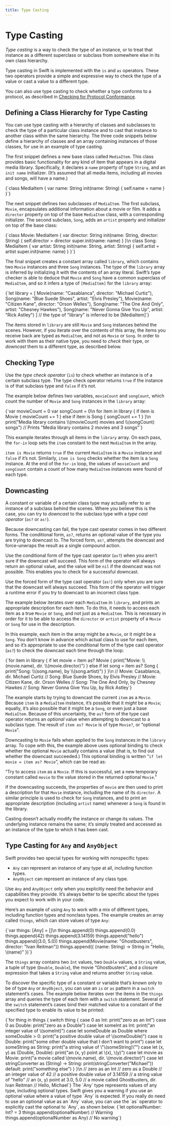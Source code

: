 ```yaml
---
title: Type Casting
---
```



# Type Casting

_Type casting_ is a way to check the type of an instance, or to treat that instance as a different superclass or subclass from somewhere else in its own class hierarchy.

Type casting in Swift is implemented with the `is` and `as` operators. These two operators provide a simple and expressive way to check the type of a value or cast a value to a different type.

You can also use type casting to check whether a type conforms to a protocol, as described in [Checking for Protocol Conformance](./protocols).

## Defining a Class Hierarchy for Type Casting

You can use type casting with a hierarchy of classes and subclasses to check the type of a particular class instance and to cast that instance to another class within the same hierarchy. The three code snippets below define a hierarchy of classes and an array containing instances of those classes, for use in an example of type casting.

The first snippet defines a new base class called `MediaItem`. This class provides basic functionality for any kind of item that appears in a digital media library. Specifically, it declares a `name` property of type `String`, and an `init name` initializer. (It’s assumed that all media items, including all movies and songs, will have a name.)

<CodeSnippet>
  {`class MediaItem {
    var name: String
    init(name: String) {
        self.name = name
    }
}`}
</CodeSnippet>

The next snippet defines two subclasses of `MediaItem`. The first subclass, `Movie`, encapsulates additional information about a movie or film. It adds a `director` property on top of the base `MediaItem` class, with a corresponding initializer. The second subclass, `Song`, adds an `artist` property and initializer on top of the base class:

<CodeSnippet>
  {`class Movie: MediaItem {
    var director: String
    init(name: String, director: String) {
        self.director = director
        super.init(name: name)
    }
}\n
class Song: MediaItem {
    var artist: String
    init(name: String, artist: String) {
        self.artist = artist
        super.init(name: name)
    }
}`}
</CodeSnippet>

The final snippet creates a constant array called `library`, which contains two `Movie` instances and three `Song` instances. The type of the `library` array is inferred by initializing it with the contents of an array literal. Swift’s type checker is able to deduce that `Movie` and `Song` have a common superclass of `MediaItem`, and so it infers a type of `[MediaItem]` for the `library` array:

<CodeSnippet>
  {`let library = [
    Movie(name: "Casablanca", director: "Michael Curtiz"),
    Song(name: "Blue Suede Shoes", artist: "Elvis Presley"),
    Movie(name: "Citizen Kane", director: "Orson Welles"),
    Song(name: "The One And Only", artist: "Chesney Hawkes"),
    Song(name: "Never Gonna Give You Up", artist: "Rick Astley")
]
// the type of "library" is inferred to be [MediaItem]`}
</CodeSnippet>

The items stored in `library` are still `Movie` and `Song` instances behind the scenes. However, if you iterate over the contents of this array, the items you receive back are typed as `MediaItem`, and not as `Movie` or `Song`. In order to work with them as their native type, you need to _check_ their type, or _downcast_ them to a different type, as described below.

## Checking Type

Use the _type check operator_ (`is`) to check whether an instance is of a certain subclass type. The type check operator returns `true` if the instance is of that subclass type and `false` if it’s not.

The example below defines two variables, `movieCount` and `songCount`, which count the number of `Movie` and `Song` instances in the `library` array:

<CodeSnippet>
  {`var movieCount = 0
var songCount = 0\n
for item in library {
    if item is Movie {
        movieCount += 1
    } else if item is Song {
        songCount += 1
    }
}\n
print("Media library contains \\(movieCount) movies and \\(songCount) songs")
// Prints "Media library contains 2 movies and 3 songs"`}
</CodeSnippet>

This example iterates through all items in the `library` array. On each pass, the `for-in` loop sets the `item` constant to the next `MediaItem` in the array.

`item is Movie` returns `true` if the current `MediaItem` is a `Movie` instance and `false` if it’s not. Similarly, `item is Song` checks whether the item is a `Song` instance. At the end of the `for-in` loop, the values of `movieCount` and `songCount` contain a count of how many `MediaItem` instances were found of each type.

## Downcasting

A constant or variable of a certain class type may actually refer to an instance of a subclass behind the scenes. Where you believe this is the case, you can try to _downcast_ to the subclass type with a _type cast operator_ (`as?` or `as!`).

Because downcasting can fail, the type cast operator comes in two different forms. The conditional form, `as?`, returns an optional value of the type you are trying to downcast to. The forced form, `as!`, attempts the downcast and force-unwraps the result as a single compound action.

Use the conditional form of the type cast operator (`as?`) when you aren’t sure if the downcast will succeed. This form of the operator will always return an optional value, and the value will be `nil` if the downcast was not possible. This enables you to check for a successful downcast.

Use the forced form of the type cast operator (`as!`) only when you are sure that the downcast will always succeed. This form of the operator will trigger a runtime error if you try to downcast to an incorrect class type.

The example below iterates over each `MediaItem` in `library`, and prints an appropriate description for each item. To do this, it needs to access each item as a true `Movie` or `Song`, and not just as a `MediaItem`. This is necessary in order for it to be able to access the `director` or `artist` property of a `Movie` or `Song` for use in the description.

In this example, each item in the array might be a `Movie`, or it might be a `Song`. You don’t know in advance which actual class to use for each item, and so it’s appropriate to use the conditional form of the type cast operator (`as?`) to check the downcast each time through the loop:

<CodeSnippet>
  {`for item in library {
    if let movie = item as? Movie {
        print("Movie: \\(movie.name), dir. \\(movie.director)")
    } else if let song = item as? Song {
        print("Song: \\(song.name), by \\(song.artist)")
    }
}\n
// Movie: Casablanca, dir. Michael Curtiz
// Song: Blue Suede Shoes, by Elvis Presley
// Movie: Citizen Kane, dir. Orson Welles
// Song: The One And Only, by Chesney Hawkes
// Song: Never Gonna Give You Up, by Rick Astley`}
</CodeSnippet>

The example starts by trying to downcast the current `item` as a `Movie`. Because `item` is a `MediaItem` instance, it’s possible that it _might_ be a `Movie`; equally, it’s also possible that it might be a `Song`, or even just a base `MediaItem`. Because of this uncertainty, the `as?` form of the type cast operator returns an _optional_ value when attempting to downcast to a subclass type. The result of `item as? Movie` is of type `Movie?`, or “optional `Movie`”.

Downcasting to `Movie` fails when applied to the `Song` instances in the `library` array. To cope with this, the example above uses optional binding to check whether the optional `Movie` actually contains a value (that is, to find out whether the downcast succeeded.) This optional binding is written “`if let movie = item as? Movie`”, which can be read as:

“Try to access `item` as a `Movie`. If this is successful, set a new temporary constant called `movie` to the value stored in the returned optional `Movie`.”

If the downcasting succeeds, the properties of `movie` are then used to print a description for that `Movie` instance, including the name of its `director`. A similar principle is used to check for `Song` instances, and to print an appropriate description (including `artist` name) whenever a `Song` is found in the library.

<Callout type="note">
  Casting doesn’t actually modify the instance or change its values. The
  underlying instance remains the same; it’s simply treated and accessed as an
  instance of the type to which it has been cast.
</Callout>

## Type Casting for `Any` and `AnyObject`

Swift provides two special types for working with nonspecific types:

- `Any` can represent an instance of any type at all, including function types.
- `AnyObject` can represent an instance of any class type.

Use `Any` and `AnyObject` only when you explicitly need the behavior and capabilities they provide. It’s always better to be specific about the types you expect to work with in your code.

Here’s an example of using `Any` to work with a mix of different types, including function types and nonclass types. The example creates an array called `things`, which can store values of type `Any`:

<CodeSnippet>
  {`var things: [Any] = []\n
things.append(0)
things.append(0.0)
things.append(42)
things.append(3.14159)
things.append("hello")
things.append((3.0, 5.0))
things.append(Movie(name: "Ghostbusters", director: "Ivan Reitman"))
things.append({ (name: String) -> String in "Hello, \(name)" })`}
</CodeSnippet>

The `things` array contains two `Int` values, two `Double` values, a `String` value, a tuple of type (`Double`, `Double`), the movie “Ghostbusters”, and a closure expression that takes a `String` value and returns another `String` value.

To discover the specific type of a constant or variable that’s known only to be of type `Any` or `AnyObject`, you can use an `is` or `as` pattern in a `switch` statement’s cases. The example below iterates over the items in the `things` array and queries the type of each item with a `switch` statement. Several of the `switch` statement’s cases bind their matched value to a constant of the specified type to enable its value to be printed:

<CodeSnippet>
  {`for thing in things {
    switch thing {
    case 0 as Int:
        print("zero as an Int")
    case 0 as Double:
        print("zero as a Double")
    case let someInt as Int:
        print("an integer value of \(someInt)")
    case let someDouble as Double where someDouble > 0:
        print("a positive double value of \(someDouble)")
    case is Double:
        print("some other double value that I don't want to print")
    case let someString as String:
        print("a string value of \"\(someString)\"")
    case let (x, y) as (Double, Double):
        print("an (x, y) point at \(x), \(y)")
    case let movie as Movie:
        print("a movie called \(movie.name), dir. \(movie.director)")
    case let stringConverter as (String) -> String:
        print(stringConverter("Michael"))
    default:
        print("something else")
    }
}\n
// zero as an Int
// zero as a Double
// an integer value of 42
// a positive double value of 3.14159
// a string value of "hello"
// an (x, y) point at 3.0, 5.0
// a movie called Ghostbusters, dir. Ivan Reitman
// Hello, Michael`}
</CodeSnippet>

<Callout type="note">
  The `Any` type represents values of any type, including optional types. Swift gives you a warning if you use an optional value where a value of type `Any` is expected. If you really do need to use an optional value as an `Any` value, you can use the `as` operator to explicitly cast the optional to `Any`, as shown below.

  <CodeSnippet isCalloutChild={true}>
    {`let optionalNumber: Int? = 3
  things.append(optionalNumber)        // Warning
  things.append(optionalNumber as Any) // No warning`}
  </CodeSnippet>
</Callout>
